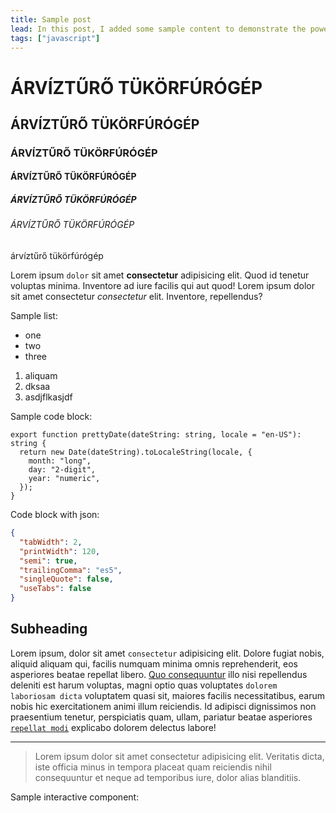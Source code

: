 ```yaml
---
title: Sample post
lead: In this post, I added some sample content to demonstrate the power of MDX.
tags: ["javascript"]
---
```



# ÁRVÍZTŰRŐ TÜKÖRFÚRÓGÉP

## ÁRVÍZTŰRŐ TÜKÖRFÚRÓGÉP

### ÁRVÍZTŰRŐ TÜKÖRFÚRÓGÉP

#### ÁRVÍZTŰRŐ TÜKÖRFÚRÓGÉP

##### ÁRVÍZTŰRŐ TÜKÖRFÚRÓGÉP

###### ÁRVÍZTŰRŐ TÜKÖRFÚRÓGÉP

árvíztűrő tükörfúrógép

Lorem ipsum `dolor` sit amet **consectetur** adipisicing elit. Quod id tenetur voluptas minima. Inventore ad iure facilis qui aut quod! Lorem ipsum dolor sit amet consectetur _consectetur_ elit. Inventore, repellendus?

Sample list:

- one
- two
- three

1. aliquam
2. dksaa
3. asdjflkasjdf

Sample code block:

```typescript:index.tsx
export function prettyDate(dateString: string, locale = "en-US"): string {
  return new Date(dateString).toLocaleString(locale, {
    month: "long",
    day: "2-digit",
    year: "numeric",
  });
}
```

Code block with json:

```json
{
  "tabWidth": 2,
  "printWidth": 120,
  "semi": true,
  "trailingComma": "es5",
  "singleQuote": false,
  "useTabs": false
}
```

## Subheading

Lorem ipsum, dolor sit amet `consectetur` adipisicing elit. Dolore fugiat nobis, aliquid aliquam qui, facilis numquam minima omnis reprehenderit, eos asperiores beatae repellat libero. [Quo consequuntur](https://google.com) illo nisi repellendus deleniti est harum voluptas, magni optio quas voluptates `dolorem laboriosam dicta` voluptatem quasi sit, maiores facilis necessitatibus, earum nobis hic exercitationem animi illum reiciendis. Id adipisci dignissimos non praesentium tenetur, perspiciatis quam, ullam, pariatur beatae asperiores [`repellat modi`](https://reddit.com) explicabo dolorem delectus labore!

---

> Lorem ipsum dolor sit amet consectetur adipisicing elit. Veritatis dicta, iste officia minus in tempora placeat quam reiciendis nihil consequuntur et neque ad temporibus iure, dolor alias blanditiis.

Sample interactive component:

<Counter />
